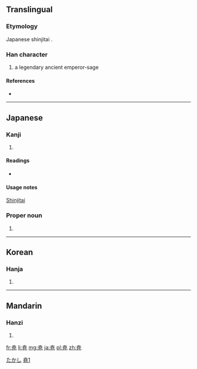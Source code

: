 {{also|堯|尧}}
==Translingual==

===Etymology===
Japanese shinjitai {{Han simp|堯|f=垚|t=卉}}.

===Han character===
{{Han char|rn=43|rad=尢|as=05|sn=8|four=|canj=十廿竹山 (JTHU)}}

# a legendary ancient emperor-sage

====References====
* {{Han ref|kx=0125.171|hdz=10553.021|uh=5C2D|ud=23597}}

----

==Japanese==

===Kanji===
{{ja-kanji|grade=|rs=尢05}}

# {{defn|lang=ja|sort=尢05}}

====Readings====
* {{ja-readings|on=[[ぎょう]] (gyō)|kun=[[たかい]] (takai)}}

====Usage notes====
[[shinjitai|Shinjitai]]

===Proper noun===
{{ja-pos|k|proper|hira=たかし|rom=Takashi}}

# {{given name|male|lang=ja}}

[[Category:Japanese male given names|たかし]]

----

==Korean==

===Hanja===
{{ko-hanja|hangeul=요|rv=yo|mr=yo}}

# {{defn|lang=ko|sort=尢05}}

----

==Mandarin==

===Hanzi===
{{cmn-hanzi|pin=[[yáo]] ([[yao2]])|wg=yao<sup>2</sup>}}

# {{defn|lang=cmn|sort=尢05}}

[[Category:CJKV characters simplified differently in Japan and China|堯1]]

[[fr:尭]]
[[li:尭]]
[[mg:尭]]
[[ja:尭]]
[[pl:尭]]
[[zh:尭]]